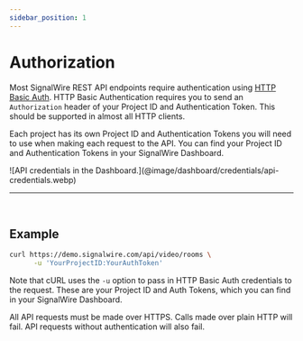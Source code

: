 ```yaml
---
sidebar_position: 1
---
```


# Authorization

Most SignalWire REST API endpoints require authentication using [HTTP Basic
Auth](http://en.wikipedia.org/wiki/Basic_access_authentication). HTTP Basic
Authentication requires you to send an `Authorization` header of your Project ID
and Authentication Token. This should be supported in almost all HTTP clients.

Each project has its own Project ID and Authentication Tokens you will need to
use when making each request to the API. You can find your Project ID and
Authentication Tokens in your SignalWire Dashboard.

<Frame>
![API credentials in the Dashboard.](@image/dashboard/credentials/api-credentials.webp)
</Frame>

---

<br />

## Example

```bash title="cURL"
curl https://demo.signalwire.com/api/video/rooms \
      -u 'YourProjectID:YourAuthToken'
```

Note that cURL uses the `-u` option to pass in HTTP Basic Auth credentials to
the request. These are your Project ID and Auth Tokens, which you can find in
your SignalWire Dashboard.

All API requests must be made over HTTPS. Calls made over plain HTTP will fail.
API requests without authentication will also fail.

